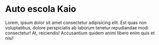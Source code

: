 
<Meta title="Introduction|Welcomes" />

# Auto escola Kaio

Lorem, ipsum dolor sit amet consectetur adipisicing elit. Est quas non
voluptatibus, dolore perspiciatis ab laborum tenetur repudiandae modi
consectetur! At, reiciendis! Accusantium quidem animi libero enim quis et
nisi!
